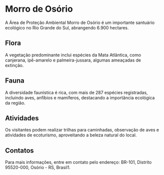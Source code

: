 # Morro de Osório

A Área de Proteção Ambiental Morro de Osório é um importante santuário ecológico no Rio Grande do Sul, abrangendo 6.900 hectares.

## Flora

A vegetação predominante inclui espécies da Mata Atlântica, como canjerana, ipê-amarelo e palmeira-jussara, algumas ameaçadas de extinção.

## Fauna

A diversidade faunística é rica, com mais de 287 espécies registradas, incluindo aves, anfíbios e mamíferos, destacando a importância ecológica da região.

## Atividades

Os visitantes podem realizar trilhas para caminhadas, observação de aves e atividades de ecoturismo, aproveitando a beleza natural do local.

## Contatos

Para mais informações, entre em contato pelo endereço: BR-101, Distrito 95520-000, Osório - RS, Brasil1.